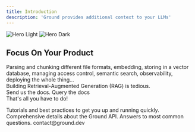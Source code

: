```yaml
---
title: Introduction
description: 'Ground provides additional context to your LLMs'
---
```


<img
  className="block dark:hidden"
  src="/images/hero-light.svg"
  alt="Hero Light"
/>
<img
  className="hidden dark:block"
  src="/images/hero-dark.svg"
  alt="Hero Dark"
/>

## Focus On Your Product

Parsing and chunking different file formats, embedding, storing in a vector database, managing access control,
semantic search, observability, deploying the whole thing…<br />
Building Retrieval-Augmented Generation (RAG) is tedious.<br />
Send us the docs. Query the docs<br/>
That's all you have to do!

<CardGroup cols={2}>
  <Card
    title="Guides"
    icon="book"
    href="/guides/introduction"
  >
    Tutorials and best practices to get you up and running quickly.
  </Card>
  <Card
    title="Reference APIs"
    icon="code"
    href="/api-reference/introduction"
  >
    Comprehensive details about the Ground API.
  </Card>
  <Card
    title="FAQ"
    icon="question"
    href="/essentials/faq"
  >
    Answers to most common questions.
  </Card>
  <Card
    title="Get In Touch"
    icon="envelope"
    href="#"
  >
    contact@ground.dev
  </Card>
  
</CardGroup>
